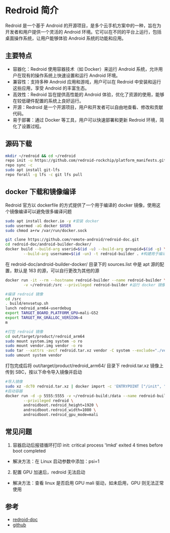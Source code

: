 # Redroid 简介

Redroid 是一个基于 Android 的开源项目，是多个云手机方案中的一种，旨在为开发者和用户提供一个灵活的 Android 环境。它可以在不同的平台上运行，包括桌面操作系统，让用户能够体验 Android 系统的功能和应用。

## 主要特点

- 容器化：Redroid 使用容器技术（如 Docker）来运行 Android 系统，允许用户在现有的操作系统上快速设置和运行 Android 环境。
- 兼容性：支持多种 Android 应用和游戏，用户可以在 Redroid 中安装和运行这些应用，享受 Android 的丰富生态。
- 高效性：Redroid 旨在提供高性能的 Android 体验，优化了资源的使用，能够在较低硬件配置的系统上良好运行。
- 开源：Redroid 是一个开源项目，用户和开发者可以自由地查看、修改和贡献代码。
- 易于部署：通过 Docker 等工具，用户可以快速部署和更新 Redroid 环境，简化了设置过程。

## 源码下载

```bash
mkdir ~/redroid && cd ~/redroid
repo init -u https://github.com/redroid-rockchip/platform_manifests.git -b redroid-12.0.0 --depth=1 --git-lfs
repo sync -c
sudo apt install git-lfs
repo forall -g lfs -c git lfs pull
```

## docker 下载和镜像编译

Redroid 官方以 dockerfile 的方式提供了一个用于编译的 docker 镜像，使用这个镜像编译可以避免很多编译问题

```bash
sudo apt install docker.io -y #安装 docker
sudo usermod -aG docker $USER
sudo chmod a+rw /var/run/docker.sock

git clone https://github.com/remote-android/redroid-doc.git
cd redroid-doc/android-builder-docker/
docker build --build-arg userid=$(id -u) --build-arg groupid=$(id -g) \
        --build-arg username=$(id -un) -t redroid-builder . #构建用于编译的 docker 镜像
```

在 redroid-doc/android-builder-docker/ 目录下的 sources.list 中是 apt 源的配置，默认是 163 的源，可以自行更改为其他的源

```bash
docker run -it --rm --hostname redroid-builder --name redroid-builder \
        -v ~/redroid:/src --privileged redroid-builder #运行 docker 镜像

#编译 redroid 镜像
cd /src
. build/envsetup.sh
lunch redroid_arm64-userdebug
export TARGET_BOARD_PLATFORM_GPU=mali-G52
export TARGET_RK_GRALLOC_VERSION=4
m

#打包 redroid 镜像
cd out/target/product/redroid_arm64
sudo mount system.img system -o ro
sudo mount vendor.img vendor -o ro
sudo tar --xattrs -avcf redroid.tar.xz vendor -C system --exclude="./vendor" .
sudo umount system vendor
```

打包完成后将 out/target/product/redroid_arm64/ 目录下 redroid.tar.xz 镜像上传到 SBC，按以下命令导入镜像并启动

```bash
#导入镜像
sudo xz -dcT0 redroid.tar.xz | docker import -c 'ENTRYPOINT ["/init", "androidboot.hardware=redroid"]' - redroid
#启动容器
docker run -d -p 5555:5555 -v ~/redroid-build:/data --name redroid-build -v /dev/mali0:/dev/mali0 \
        --privileged redroid \
        androidboot.redroid_height=1920 \
        androidboot.redroid_width=1080 \
        androidboot.redroid_gpu_mode=mali
```

## 常见问题

1. 容器启动后报错循环打印 init: critical process 'lmkd' exited 4 times before boot completed

- 解决方法：在 Linux 启动参数中添加：psi=1

2. 配置 GPU 加速后，redroid 无法启动

- 解决方法：查看 linux 是否启用 GPU mali 驱动，如未启用，GPU 则无法正常使用

## 参考

- [redroid-doc](https://github.com/remote-android/redroid-doc)
- [github](https://github.com/redroid-rockchip)
